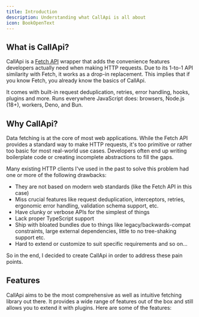 ```yaml
---
title: Introduction
description: Understanding what CallApi is all about
icon: BookOpenText
---
```


## What is CallApi?

CallApi is a [Fetch API](https://developer.mozilla.org/en-US/docs/Web/API/Fetch_API) wrapper that adds the convenience features developers actually need when making HTTP requests. Due to its 1-to-1 API similarity with Fetch, it works as a drop-in replacement. This implies that if you know Fetch, you already know the basics of CallApi.

It comes with built-in request deduplication, retries, error handling, hooks, plugins and more. Runs everywhere JavaScript does: browsers, Node.js (18+), workers, Deno, and Bun.

## Why CallApi?

Data fetching is at the core of most web applications. While the Fetch API provides a standard way to make HTTP requests, it's too primitive or rather too basic for most real-world use cases. Developers often end up writing boilerplate code or creating incomplete abstractions to fill the gaps.

Many existing HTTP clients I've used in the past to solve this problem had one or more of the following drawbacks:

- They are not based on modern web standards (like the Fetch API in this case)
- Miss crucial features like request deduplication, interceptors, retries, ergonomic error handling, validation schema support, etc.
- Have clunky or verbose APIs for the simplest of things
- Lack proper TypeScript support
- Ship with bloated bundles due to things like legacy/backwards-compat constraints, large external dependencies, little to no tree-shaking support etc.
- Hard to extend or customize to suit specific requirements and so on...

So in the end, I decided to create CallApi in order to address these pain points.

## Features

CallApi aims to be the most comprehensive as well as intuitive fetching library out there. It provides a wide range of features out of the box and still allows you to extend it with plugins. Here are some of the features:

<Cards>
	<Card
		title="Request Deduplication"
		description="Eliminates duplicate requests and by effect, race conditions."
	/>
	<Card
		title="Interceptors/Hooks"
		description="Callback functions that allow running of side effects at various points within the request/response lifecycle."
	/>
	<Card
		title="Smart Response Parser"
		description="Smart response parser for any response type (json, blob, buffer, etc.)."
	/>
	<Card
		title="Content Type Detection"
		description="Automatically detects the content type header of the response for common types."
	/>
	<Card
		title="Dynamic URL Parameters and Query Support"
		description="Convenient syntax for adding url parameters as well as query strings to the request url."
	/>
	<Card title="Extensible" description="Plugins and hooks to extend the functionality." />
	<Card
		title="Schema Validation"
		description="Allows you to validate the both request details and response data, both on the type level and at runtime."
	/>
	<Card
		title="Retries"
		description="Advanced retry mechanisms with linear and exponential backoff strategies or custom retry conditions."
	/>
</Cards>
